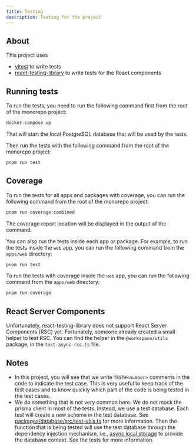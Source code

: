 ```yaml
---
title: Testing
description: Testing for the project
---
```


## About

This project uses

- [vitest](https://vitest.dev) to write tests
- [react-testing-library](https://testing-library.com/docs/react-testing-library/intro/) to write tests for the React components

## Running tests

To run the tests, you need to run the following command first from the root of the monorepo project:

```bash
docker-compose up
```

That will start the local PostgreSQL database that will be used by the tests.

Then run the tests with the following command from the root of the monorepo project:

```bash
pnpm run test
```

## Coverage

To run the tests for all apps and packages with coverage, you can run the following command from the root of the monorepo project:

```bash
pnpm run coverage:combined
```

The coverage report location will be displayed in the output of the command.

You can also run the tests inside each app or package. For example, to run the tests inside the `web` app, you can run the following command from the `apps/web` directory:

```bash
pnpm run test
```

To run the tests with coverage inside the `web` app, you can run the following command from the `apps/web` directory:

```bash
pnpm run coverage
```

## React Server Components

Unfortunately, react-testing-library does not support React Server Components (RSC) yet. Fortunately, someone already created a small helper to test RSC. You can find the helper in the `@workspace/utils` package, in the `test-async-rsc.ts` file.

## Notes

- In this project, you will see that we write `TEST#<number>` comments in the code to indicate the test case. This is very useful to keep track of the test cases and to know quickly which part of the code is being tested in the test cases.
- We do something that is not very common here. We do not mock the prisma client in most of the tests. Instead, we use a test database. Each test will create a new schema in the test database. See [packages/database/src/test-utils.ts](https://github.com/hyperjumptech/whatsapp.hyperjump.tech/blob/main/packages/database/src/test-utils.ts) for more information. Then the function that is being tested will use the test database through the dependency injection mechanism, i.e., [async local storage](https://nico.fyi/blog/async-local-storage-to-prevent-props-drilling) to provide the database context. See the tests for more information.
